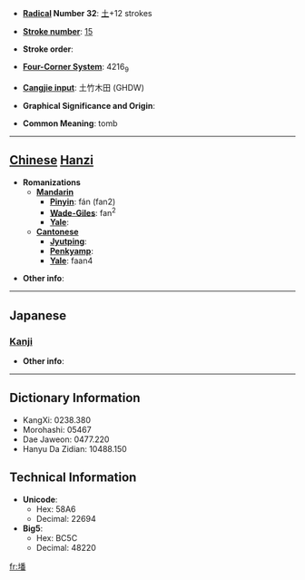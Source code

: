 * '''[[Wiktionary:Chinese radical index| Radical]] Number 32''': [[Wiktionary:Chinese radical index 土|土]]+12 strokes

* '''[[Wiktionary:Chinese total strokes index|Stroke number]]''': [[Wiktionary:Chinese total strokes index 15|15]]

* '''Stroke order''': 

* '''[[Wiktionary:Chinese four corner index|Four-Corner System]]''': 4216<sub>9</sub>

* '''[[Wiktionary:Chinese Cangjie index|Cangjie input]]''': 土竹木田 (GHDW)

* '''Graphical Significance and Origin''': 

* '''Common Meaning''': tomb

----

== [[Chinese]] [[Hanzi]] ==

* '''Romanizations'''
** '''[[Mandarin]]'''
*** '''[[Pinyin]]''': fán (fan2)
*** '''[[Wade-Giles]]''': fan<sup>2</sup>
*** '''[[Yale]]''': 
** '''[[Cantonese]]'''
*** '''[[Jyutping]]''':
*** '''[[Penkyamp]]''': 
*** '''[[Yale]]''': faan4

* '''Other info''': 

----

==Japanese==
===[[Kanji]]===
{{kanji|on readings=[[はん]] (han), [[ほん]] (hon)
|kun readings=[[つか]] (tsuka)
}}

* '''Other info''':  

----

== Dictionary Information ==

* KangXi: 0238.380
* Morohashi: 05467
* Dae Jaweon: 0477.220
* Hanyu Da Zidian: 10488.150

== Technical Information ==

* '''Unicode''':
** Hex: 58A6
** Decimal: 22694
* '''Big5''':
** Hex: BC5C
** Decimal: 48220

[[fr:墦]]